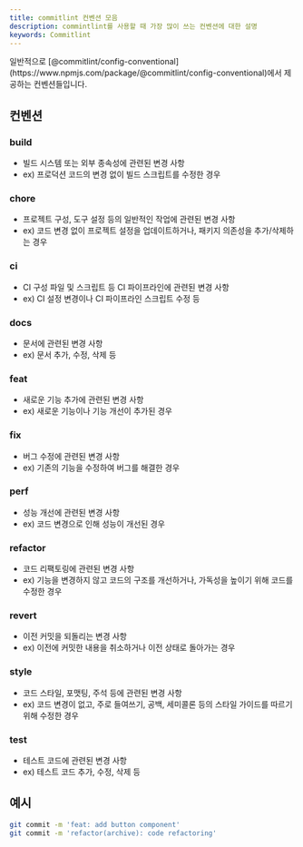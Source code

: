 ```yaml
---
title: commitlint 컨벤션 모음
description: commintlint를 사용할 때 가장 많이 쓰는 컨벤션에 대한 설명
keywords: Commitlint
---
```


<Callout>
  일반적으로
  [@commitlint/config-conventional](https://www.npmjs.com/package/@commitlint/config-conventional)에서
  제공하는 컨벤션들입니다.
</Callout>

## 컨벤션

### build

- 빌드 시스템 또는 외부 종속성에 관련된 변경 사항
- ex) 프로덕션 코드의 변경 없이 빌드 스크립트를 수정한 경우

### chore

- 프로젝트 구성, 도구 설정 등의 일반적인 작업에 관련된 변경 사항
- ex) 코드 변경 없이 프로젝트 설정을 업데이트하거나, 패키지 의존성을 추가/삭제하는 경우

### ci

- CI 구성 파일 및 스크립트 등 CI 파이프라인에 관련된 변경 사항
- ex) CI 설정 변경이나 CI 파이프라인 스크립트 수정 등

### docs

- 문서에 관련된 변경 사항
- ex) 문서 추가, 수정, 삭제 등

### feat

- 새로운 기능 추가에 관련된 변경 사항
- ex) 새로운 기능이나 기능 개선이 추가된 경우

### fix

- 버그 수정에 관련된 변경 사항
- ex) 기존의 기능을 수정하여 버그를 해결한 경우

### perf

- 성능 개선에 관련된 변경 사항
- ex) 코드 변경으로 인해 성능이 개선된 경우

### refactor

- 코드 리팩토링에 관련된 변경 사항
- ex) 기능을 변경하지 않고 코드의 구조를 개선하거나, 가독성을 높이기 위해 코드를 수정한 경우

### revert

- 이전 커밋을 되돌리는 변경 사항
- ex) 이전에 커밋한 내용을 취소하거나 이전 상태로 돌아가는 경우

### style

- 코드 스타일, 포맷팅, 주석 등에 관련된 변경 사항
- ex) 코드 변경이 없고, 주로 들여쓰기, 공백, 세미콜론 등의 스타일 가이드를 따르기 위해 수정한 경우

### test

- 테스트 코드에 관련된 변경 사항
- ex) 테스트 코드 추가, 수정, 삭제 등

## 예시

```bash
git commit -m 'feat: add button component'
git commit -m 'refactor(archive): code refactoring'
```
